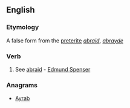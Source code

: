 ==English==

===Etymology===
A false form from the [[preterite]] ''[[abraid]]'', ''[[abrayde]]''
===Verb===
{{en-verb}}

# {{obsolete}} See [[abraid]] - [[w:Edmund Spenser|Edmund Spenser]]

===Anagrams===
* [[Ayrab#English|Ayrab]]